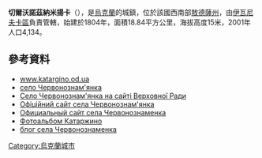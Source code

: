 {{coord|47|0|51|N|30|17|24|E|scale:30000|display=title}}

'''切爾沃諾茲納米揚卡'''（{{lang-uk|Знам'янка}}），是[[烏克蘭|烏克蘭]]的城鎮，位於該國西南部[[敖德薩州|敖德薩州]]，由[[伊瓦尼夫卡區|伊瓦尼夫卡區]]負責管轄，始建於1804年，面積18.84平方公里，海拔高度15米，2001年人口4,134。

==參考資料==
* [https://web.archive.org/web/20160309204446/http://katargino.od.ua/ www.katargino.od.ua]
* [http://w1.c1.rada.gov.ua/pls/z7503/A005?rdat1=24.01.2015&rf7571=24145 село Червонознам'янка] {{Wayback|url=http://w1.c1.rada.gov.ua/pls/z7503/A005?rdat1=24.01.2015&rf7571=24145 |date=20201202200031 }}
* [http://w1.c1.rada.gov.ua/pls/z7503/A005?rdat1=24.01.2015&rf7571=24145 Село Червонознам'янка на сайті Верховної Ради] {{Wayback|url=http://w1.c1.rada.gov.ua/pls/z7503/A005?rdat1=24.01.2015&rf7571=24145 |date=20201202200031 }}
* [https://web.archive.org/web/20100425050633/http://ua.katargino.od.ua/ Офіційний сайт села Червонознам'янка]{{Ref-uk}}
* [https://web.archive.org/web/20160309204446/http://katargino.od.ua/ Официальный сайт села Червонознаменка]{{ref-ru}}
* [http://www.katargino.od.ua/mat/Albom_A4_composit.pdf Фотоальбом Катаржино]{{dead link|date=2017年11月 |bot=InternetArchiveBot |fix-attempted=yes }}
* [http://katargino.livejournal.com/ блог села Червонознаменка] {{Wayback|url=http://katargino.livejournal.com/ |date=20180222025950 }}

{{Ukraine-geo-stub}}
[[Category:烏克蘭城市|Category:烏克蘭城市]]